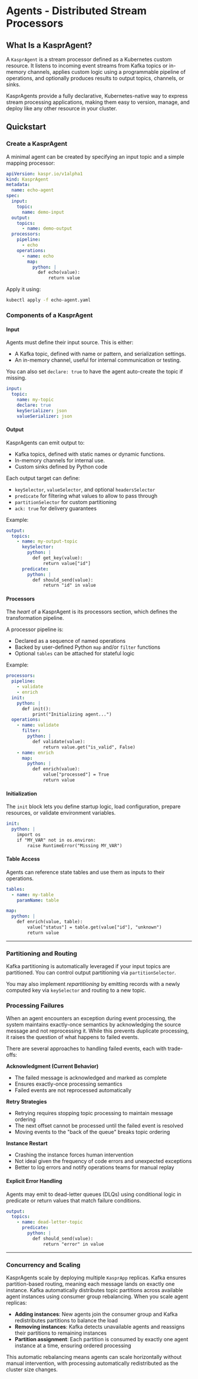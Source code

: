 
# Agents - Distributed Stream Processors

## What Is a KasprAgent?

A `KasprAgent` is a stream processor defined as a Kubernetes custom resource. It listens to incoming event streams from Kafka topics or in-memory channels, applies custom logic using a programmable pipeline of operations, and optionally produces results to output topics, channels, or sinks.

KasprAgents provide a fully declarative, Kubernetes-native way to express stream processing applications, making them easy to version, manage, and deploy like any other resource in your cluster.

## Quickstart

### Create a KasprAgent

A minimal agent can be created by specifying an input topic and a simple mapping processor:

```yaml
apiVersion: kaspr.io/v1alpha1
kind: KasprAgent
metadata:
  name: echo-agent
spec:
  input:
    topic:
      name: demo-input
  output:
    topics:
      - name: demo-output
  processors:
    pipeline:
      - echo
    operations:
      - name: echo
        map:
          python: |
            def echo(value):
                return value
```
Apply it using:

```bash
kubectl apply -f echo-agent.yaml
```

### Components of a KasprAgent

#### Input

Agents must define their input source. This is either:

* A Kafka topic, defined with name or pattern, and serialization settings.
* An in-memory channel, useful for internal communication or testing.

You can also set `declare: true` to have the agent auto-create the topic if missing.

```yaml
input:
  topic:
    name: my-topic
    declare: true
    keySerializer: json
    valueSerializer: json
```

#### Output

KasprAgents can emit output to:

* Kafka topics, defined with static names or dynamic functions.
* In-memory channels for internal use.
* Custom sinks defined by Python code

Each output target can define:

* `keySelector`, `valueSelector`, and optional `headersSelector`
* `predicate` for filtering what values to allow to pass through
* `partitionSelector` for custom partitioning
* `ack: true` for delivery guarantees

Example:

```yaml
output:
  topics:
    - name: my-output-topic
      keySelector:
        python: |
          def get_key(value):
              return value["id"]
      predicate:
        python: |
          def should_send(value):
              return "id" in value
```

#### Processors

The *heart* of a KasprAgent is its processors section, which defines the transformation pipeline.

A processor pipeline is:

* Declared as a sequence of named operations
* Backed by user-defined Python `map` and/or `filter` functions
* Optional `tables` can be attached for stateful logic

Example:

```yaml
processors:
  pipeline:
    - validate
    - enrich
  init:
    python: |
      def init():
          print("Initializing agent...")
  operations:
    - name: validate
      filter:
        python: |
          def validate(value):
              return value.get("is_valid", False)
    - name: enrich
      map:
        python: |
          def enrich(value):
              value["processed"] = True
              return value
```

#### Initialization

The `init` block lets you define startup logic, load configuration, prepare resources, or validate environment variables.

```yaml
init:
  python: |
    import os
    if "MY_VAR" not in os.environ:
        raise RuntimeError("Missing MY_VAR")
```

#### Table Access

Agents can reference state tables and use them as inputs to their operations.

```yaml
tables:
  - name: my-table
    paramName: table
```

```yaml
map:
  python: |
    def enrich(value, table):
        value["status"] = table.get(value["id"], "unknown")
        return value
```
---

### Partitioning and Routing

Kafka partitioning is automatically leveraged if your input topics are partitioned. You can control output partitioning via `partitionSelector`.

You may also implement *repartitioning* by emitting records with a newly computed key via `keySelector` and routing to a new topic.

### Processing Failures

When an agent encounters an exception during event processing, the system maintains exactly-once semantics by acknowledging the source message and not reprocessing it. While this prevents duplicate processing, it raises the question of what happens to failed events.

There are several approaches to handling failed events, each with trade-offs:

**Acknowledgment (Current Behavior)**
- The failed message is acknowledged and marked as complete
- Ensures exactly-once processing semantics
- Failed events are not reprocessed automatically

**Retry Strategies**
- Retrying requires stopping topic processing to maintain message ordering
- The next offset cannot be processed until the failed event is resolved
- Moving events to the "back of the queue" breaks topic ordering

**Instance Restart**
- Crashing the instance forces human intervention
- Not ideal given the frequency of code errors and unexpected exceptions
- Better to log errors and notify operations teams for manual replay

#### Explicit Error Handling

Agents may emit to dead-letter queues (DLQs) using conditional logic in predicate or return values that match failure conditions.

```yaml
output:
  topics:
    - name: dead-letter-topic
      predicate:
        python: |
          def should_send(value):
              return "error" in value
```
---

### Concurrency and Scaling

KasprAgents scale by deploying multiple `KasprApp` replicas. Kafka ensures partition-based routing, meaning each message lands on exactly one instance.
Kafka automatically distributes topic partitions across available agent instances using consumer group rebalancing. When you scale agent replicas:

- **Adding instances**: New agents join the consumer group and Kafka redistributes partitions to balance the load
- **Removing instances**: Kafka detects unavailable agents and reassigns their partitions to remaining instances
- **Partition assignment**: Each partition is consumed by exactly one agent instance at a time, ensuring ordered processing

This automatic rebalancing means agents can scale horizontally without manual intervention, with processing automatically redistributed as the cluster size changes.

